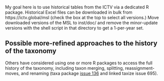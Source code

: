 
My goal here
is to use historical tables
from the ICTV
via a dedicated R package.
Historical Excel files
can be downloaded in bulk
from https://ictv.global/msl
(check the box at the top
 to select all versions.)
Move downloaded versions of the MSL
to inst/doc/
and remove the minor-update versions
with the shell script in that directory
to get a 1-per-year set.

## Possible more-refined approaches to the history of the taxonomy
Others have considered using one or more R packages
to access the full history of the taxonomy,
including taxon merging, splitting, reassignment-moves, and renaming
(taxa package [issue 136](https://github.com/ropensci/taxa/issues/136)
 and linked taxize issue 695).
 